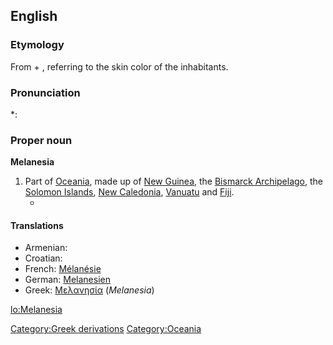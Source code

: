 ==English==

===Etymology===
From {{etyl|grc}} {{term|μέλας||dark|sc=Polytonic|tr=melas|lang=grc}} + {{term|νῆσος||island|sc=Polytonic|tr=nēsos|lang=grc}}, referring to the skin color of the inhabitants.

===Pronunciation===
*: {{rhymes|iːʒə}}

===Proper noun===
'''Melanesia'''

# Part of [[Oceania]], made up of [[New Guinea]], the [[Bismarck Archipelago]], the [[Solomon Islands]], [[New Caledonia]], [[Vanuatu]] and [[Fiji]].
#* {{quote-journal
|passage=My job, then, is that of a cultural and religious broker of sorts, co-opting '''Melanesia''' to serve as a stimulus to thought in Le Moyne classrooms.
|page=315
|title=Thinking and teaching with the indigenous traditions of Melanesia
|work=Beyond primitivism: indigenous religious traditions and modernity
|author=Mary N. MacDonald
|publisher=Routledge
|year=2004
|isbn=041527320X}}

====Translations====
* Armenian: {{t|hy|Մելանեզիա|tr=Melanezia|sc=Armn|xs=Armenian}}
* Croatian: {{t-|hr|Melanezija|f}}
* French: [[Mélanésie]] {{f}}
* German: [[Melanesien]]
* Greek: [[Μελανησία]] (''Melanesia'') {{f}}

[[Category:Greek derivations]]
[[Category:Oceania]]

[[lo:Melanesia]]
